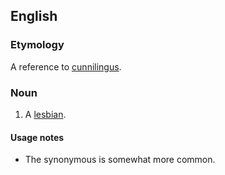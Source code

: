==English==

===Etymology===
A reference to [[cunnilingus]].

===Noun===
{{en-noun|head=[[rug]] [[muncher]]}}

# {{context|offensive}} A [[lesbian]].

====Usage notes====
* The synonymous {{term|carpet muncher}} is somewhat more common.